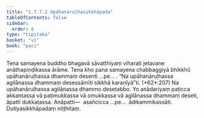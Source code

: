 ```yaml
---
title: "1.7.7.2 Upāhanāruḷhasikkhāpada"
tableOfContents: false
sidebar:
  order: 8
type: "tipitaka"
basket: "vi"
book: "paci"
---
```



<DynamicBreadcrumb />

<Division number="639" book="paci">

<Paragraph number="2007" book="paci">
Tena samayena buddho bhagavā sāvatthiyaṃ viharati jetavane anāthapiṇḍikassa ārāme. Tena kho pana samayena chabbaggiyā bhikkhū upāhanāruḷhassa dhammaṃ desenti …pe… .
</Paragraph>

<Paragraph number="2008" book="paci">
<Emphasis>“Na upāhanāruḷhassa agilānassa dhammaṃ desessāmīti sikkhā karaṇīyā”</Emphasis>ti. (*62*:<Emphasis>207</Emphasis>)
</Paragraph>

<Paragraph number="2009" book="paci">
Na upāhanāruḷhassa agilānassa dhammo desetabbo. Yo anādariyaṃ paṭicca akkantassa vā paṭimukkassa vā omukkassa vā agilānassa dhammaṃ deseti, āpatti dukkaṭassa.
</Paragraph>

<Paragraph number="2010" book="paci">
Anāpatti—  asañcicca …pe…  ādikammikassāti.

</Paragraph>
</Division>

<Paragraph number="2011" type="center" book="paci">
Dutiyasikkhāpadaṃ niṭṭhitaṃ.
</Paragraph>